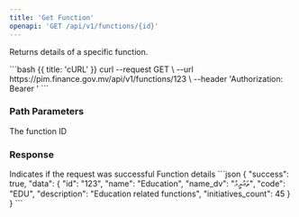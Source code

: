 ```yaml
---
title: 'Get Function'
openapi: 'GET /api/v1/functions/{id}'
---
```


Returns details of a specific function.

<RequestExample>
  <Snippet path="/api/v1/functions/{id}" method="get">
    ```bash {{ title: 'cURL' }}
    curl --request GET \
      --url https://pim.finance.gov.mv/api/v1/functions/123 \
      --header 'Authorization: Bearer <token>'
    ```
  </Snippet>
</RequestExample>

### Path Parameters

<ParamField path="id" type="string" required>
  The function ID
</ParamField>

### Response

<ResponseField name="success" type="boolean" required>
  Indicates if the request was successful
</ResponseField>

<ResponseField name="data" type="object" required>
  Function details
</ResponseField>

<ResponseExample>
```json
{
  "success": true,
  "data": {
    "id": "123",
    "name": "Education",
    "name_dv": "ތަޢުލީމު",
    "code": "EDU",
    "description": "Education related functions",
    "initiatives_count": 45
  }
}
```
</ResponseExample> 